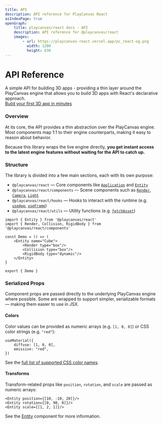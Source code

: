 ```yaml
---
title: API
description: API reference for PlayCanvas React
asIndexPage: true
openGraph:
    title: playcanvas/react docs - API
    description: API reference for @playcanvas/react
    images:
        - url: https://playcanvas-react.vercel.app/pc_react-og.png
          width: 1200
          height: 630
---
```


# API Reference

<div className="text-muted-foreground my-2">
A simple API for building 3D apps - providing a thin layer around the PlayCanvas engine that allows you to build 3D apps with React's declarative approach.
</div>

<a className="flex items-center mb-8 mt-4 -ml-2 flex-row gap-2 bg-muted rounded-full p-2 px-4 max-w-fit" href="/docs/guide/getting-started">
    <Box size={14} className="text-muted-foreground" />
    <div className="text-xs font-medium text-muted-foreground">Build your first 3D app in minutes</div>
    <ArrowRight size={14} className="text-muted-foreground" />
</a>

### Overview

At its core, the API provides a thin abstraction over the PlayCanvas engine. Most components map 1:1 to their engine counterparts, making it easy to reason about behavior.

Because this library wraps the live engine directly, **you get instant access to the latest engine features without waiting for the API to catch up.**

### Structure

The library is divided into a few main sections, each with its own purpose:

- `@playcanvas/react` — Core components like [`Application`](/docs/api/core/application) and [`Entity`](/docs/api/core/entity)
- `@playcanvas/react/components` — Scene components such as [`Render`](/docs/api/components/render), [`Camera`](/docs/api/components/camera), [`Light`](/docs/api/components/light)
- `@playcanvas/react/hooks` — Hooks to interact with the runtime (e.g. [`useApp`](/docs/api/hooks#useapp), [`useFrame`](/docs/api/hooks#useframe))
- `@playcanvas/react/utils` — Utility functions (e.g. [`fetchAsset`](/docs/api/utils/fetch-asset))

```tsx copy filename="App.tsx" {5-9}
import { Entity } from '@playcanvas/react'
import { Render, Collision, RigidBody } from '@playcanvas/react/components'

const Demo = () => (
    <Entity name="Cube">
        <Render type="box"/> 
        <Collision type="box"/>
        <RigidBody type="dynamic"/>
    </Entity>
}

export { Demo }
```
### Serialized Props

Component props are passed directly to the underlying PlayCanvas engine where possible. Some are wrapped to support simpler, serializable formats — making them easier to use in JSX.

#### Colors

Color values can be provided as numeric arrays (e.g. `[1, 0, 0]`) or CSS color strings (e.g. `"red"`):

```tsx copy filename="App.tsx" {2}
useMaterial({
    diffuse: [1, 0, 0],
    emissive: "red",
})
```

See the [full list of supported CSS color names](https://github.com/playcanvas/react/blob/86bb2857b27b6a59b5ccbd5761eba9b2ba2ffd88/packages/lib/src/utils/color.ts#L5-L153).

#### Transforms

Transform-related props like `position`, `rotation`, and `scale` are passed as numeric arrays:

```tsx copy filename="App.tsx" {2}
<Entity position={[10, -10, 20]}/>
<Entity rotation={[0, 90, 0]}/>
<Entity scale={[1, 2, 1]}/>
```
See the [Entity](/docs/api/core/entity) component for more information.






